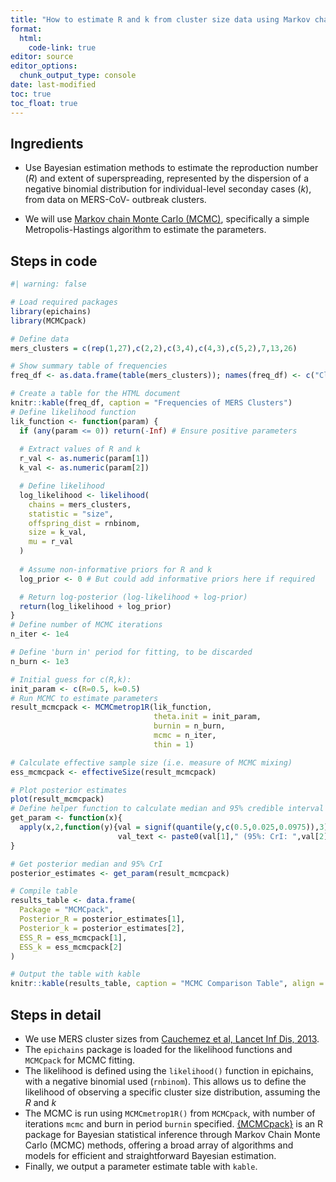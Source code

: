 ```yaml
---
title: "How to estimate R and k from cluster size data using Markov chain Monte Carlo?"
format: 
  html:
    code-link: true
editor: source
editor_options: 
  chunk_output_type: console
date: last-modified
toc: true
toc_float: true
---
```


## Ingredients

- Use Bayesian estimation methods to estimate the reproduction number ($R$) and extent of superspreading, represented by the dispersion of a negative binomial distribution for individual-level seconday cases ($k$), from data on MERS-CoV- outbreak clusters.

- We will use [Markov chain Monte Carlo (MCMC)](https://en.wikipedia.org/wiki/Markov_chain_Monte_Carlo), specifically a simple Metropolis-Hastings algorithm to estimate the parameters.


## Steps in code

```r
#| warning: false

# Load required packages
library(epichains)
library(MCMCpack)
```

```r
# Define data
mers_clusters = c(rep(1,27),c(2,2),c(3,4),c(4,3),c(5,2),7,13,26)

# Show summary table of frequencies
freq_df <- as.data.frame(table(mers_clusters)); names(freq_df) <- c("Cluster size", "Frequency")

# Create a table for the HTML document
knitr::kable(freq_df, caption = "Frequencies of MERS Clusters")
# Define likelihood function
lik_function <- function(param) {
  if (any(param <= 0)) return(-Inf) # Ensure positive parameters
  
  # Extract values of R and k
  r_val <- as.numeric(param[1])
  k_val <- as.numeric(param[2])

  # Define likelihood
  log_likelihood <- likelihood(
    chains = mers_clusters,
    statistic = "size",
    offspring_dist = rnbinom,
    size = k_val,
    mu = r_val
  )
  
  # Assume non-informative priors for R and k
  log_prior <- 0 # But could add informative priors here if required

  # Return log-posterior (log-likelihood + log-prior)
  return(log_likelihood + log_prior)
}
# Define number of MCMC iterations
n_iter <- 1e4

# Define 'burn in' period for fitting, to be discarded
n_burn <- 1e3

# Initial guess for c(R,k):
init_param <- c(R=0.5, k=0.5)
# Run MCMC to estimate parameters
result_mcmcpack <- MCMCmetrop1R(lik_function, 
                                theta.init = init_param, 
                                burnin = n_burn, 
                                mcmc = n_iter, 
                                thin = 1)

# Calculate effective sample size (i.e. measure of MCMC mixing)
ess_mcmcpack <- effectiveSize(result_mcmcpack)

# Plot posterior estimates
plot(result_mcmcpack)
# Define helper function to calculate median and 95% credible interval from data.frame of MCMC samples
get_param <- function(x){
  apply(x,2,function(y){val = signif(quantile(y,c(0.5,0.025,0.0975)),3);
                        val_text <- paste0(val[1]," (95%: CrI: ",val[2],"-",val[3],")")})
}

# Get posterior median and 95% CrI
posterior_estimates <- get_param(result_mcmcpack)

# Compile table
results_table <- data.frame(
  Package = "MCMCpack",
  Posterior_R = posterior_estimates[1],
  Posterior_k = posterior_estimates[2],
  ESS_R = ess_mcmcpack[1],
  ESS_k = ess_mcmcpack[2]
)

# Output the table with kable
knitr::kable(results_table, caption = "MCMC Comparison Table", align = 'c')
```

## Steps in detail
- We use MERS cluster sizes from [Cauchemez et al, Lancet Inf Dis, 2013](https://www.thelancet.com/journals/laninf/article/PIIS1473-3099(13)70304-9/fulltext).
- The `epichains` package is loaded for the likelihood functions and `MCMCpack` for MCMC fitting.
- The likelihood is defined using the `likelihood()` function in epichains, with a negative binomial used (`rnbinom`). This allows us to define the likelihood of observing a specific cluster size distribution, assuming the $R$ and $k$
- The MCMC is run using `MCMCmetrop1R()` from `MCMCpack`, with number of iterations `mcmc` and burn in period `burnin` specified. [{MCMCpack}](https://cran.r-project.org/web/packages/MCMCpack/index.html) is an R package for Bayesian statistical inference through Markov Chain Monte Carlo (MCMC) methods, offering a broad array of algorithms and models for efficient and straightforward Bayesian estimation.
- Finally, we output a parameter estimate table with `kable`.
